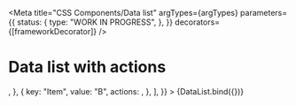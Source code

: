 
<Meta
  title="CSS Components/Data list"
  argTypes={argTypes}
  parameters={{
    status: {
      type: "WORK IN PROGRESS",
    },
  }}
  decorators={[frameworkDecorator]}
/>

# Data list with actions

<Canvas>
  <Story
    name="With actions"
    args={{
      appearance: "rows",
      items: [
        {
          key: "Item",
          value: "A",
          actions: <Link content="Bewerken" url="#" />,
        },
        {
          key: "Item",
          value: "B",
          actions: <Link content="Bewerken" url="#" />,
        },
      ],
    }}
  >
    {DataList.bind({})}
  </Story>
</Canvas>

<ArgsTable story="With actions" />
